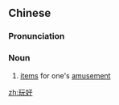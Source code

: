 ==Chinese==
{{zh-forms}}

===Pronunciation===
{{zh-pron
|m=玩hào
|cat=n
}}

===Noun===
{{zh-noun}}

# {{lb|zh|archaic}} [[item]]s for one's [[amusement]]

[[zh:玩好]]